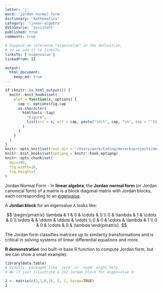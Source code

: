 ```yaml
---
letter: 'j'
word: 'jordan-normal-form'
dictionary: 'mathematics'
category: 'linear-algebra'
dataSource: 'assistant'
published: true
comments: true

# Suppose we reference "eigenvalue" in the definition,
# so we add it to linksTo.
linksTo: ['eigenvalue']
linkedFrom: []

output:
  html_document:
    keep_md: true
---
```


```r
if (knitr::is_html_output()) {
  knitr::knit_hooks$set(
    plot = function(x, options) {
      cap <- options$fig.cap
      as.character(
        htmltools::tag(
          "Figure",
          list(src = x, alt = cap, paste("\n\t", cap, "\n", sep = ""))
        )
      )
    }
  )
}
knitr::opts_knit$set(root.dir = "/Users/work/Coding/derecksprojects/derecksnotes.com-playground/derecksnotes.com/client/src/app/dictionaries/mathematics/definitions")
knitr::knit_hooks$set(optipng = knitr::hook_optipng)
knitr::opts_chunk$set(
  dpi=300,
  fig.width=10,
  fig.height=7
)
```

<a id="jordan-normal-form">Jordan Normal Form</a> - In **linear algebra**, the **Jordan normal form** (or Jordan canonical form) of a matrix is a block diagonal matrix with Jordan blocks, each corresponding to an [eigenvalue](#eigenvalue).

A **Jordan block** for an eigenvalue $\lambda$ looks like:

$$
\begin{pmatrix}
\lambda & 1 & 0 & \cdots & 0 \\
0 & \lambda & 1 & \cdots & 0 \\
\vdots & & \ddots & \ddots & \vdots \\
0 & 0 & \cdots & \lambda & 1 \\
0 & 0 & \cdots & 0 & \lambda 
\end{pmatrix}.
$$

The Jordan form classifies matrices up to similarity transformations and is critical in solving systems of linear differential equations and more.

**R demonstration** (no built-in base R function to compute Jordan form, but we can show a small example):

```r
library(data.table)
# Usually, packages like 'jord' or 'expm' might help. 
# We'll just illustrate a 2x2 Jordan block for eigenvalue 3:

J <- matrix(c(3,1,0,3), 2, 2, byrow=TRUE)
J
```

